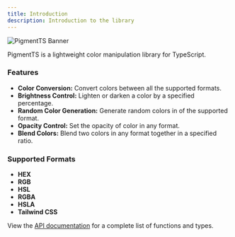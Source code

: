 ```yaml
---
title: Introduction
description: Introduction to the library
---
```


![PigmentTS Banner](./../../../public/banner.png)

PigmentTS is a lightweight color manipulation library for TypeScript.

### Features

- **Color Conversion:** Convert colors between all the supported formats.
- **Brightness Control:** Lighten or darken a color by a specified percentage.
- **Random Color Generation:** Generate random colors in of the supported format.
- **Opacity Control:** Set the opacity of color in any format.
- **Blend Colors:** Blend two colors in any format together in a specified ratio.

### Supported Formats

- **HEX**
- **RGB**
- **HSL**
- **RGBA**
- **HSLA**
- **Tailwind CSS**

View the [API documentation](/docs/api) for a complete list of functions and types.